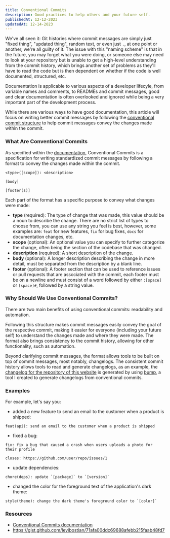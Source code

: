 ---
title: Conventional Commits
description: Good practices to help others and your future self.
publishedAt: 12-12-2023
updatedAt: 12-14-2023
---

We've all seen it: Git histories where commit messages are simply just "fixed
thing", "updated thing", random text, or even just `.`, at one point or another,
we're all guilty of it. The issue with this "naming scheme" is that in the
future, you may forget what you were doing, or someone else may need to look at
your repository but is unable to get a high-level understanding from the commit
history, which brings another set of problems as they'll have to read the code
but is then dependent on whether if the code is well documented, structured,
etc.

Documentation is applicable to various aspects of a developer lifecyle, from
variable names and comments, to READMEs and commit messages, good and clear
documentation is often overlooked and ignored while being a very important part
of the development process.

While there are various ways to have good documentation, this article will focus
on writing better commit messages by following the [conventional commit
structure](https://www.conventionalcommits.org/en/v1.0.0) to help
commit messages convey the changes made within the commit.

### What Are Conventional Commits

As specified within the
[documentation](https://www.conventionalcommits.org/en/v1.0.0/#summary),
Conventional Commits is a specification for writing standardized commit
messages by following a format to convey the changes made within the commit.

```text
<type>([scope]): <description>

[body]

[footer(s)]
```

Each part of the format has a specific purpose to convey what changes were made:

- **type** (required): The type of change that was made, this value should be a
  noun to describe the change. There are no strict list of types to choose from,
  you can use any string you feel is best, however, some examples are: `feat`
  for new features, `fix` for bug fixes, `docs` for documentation changes, etc.
- **scope** (optional): An optional value you can specify to further categorize
  the change, often being the section of the codebase that was changed.
- **description** (required): A short description of the change.
- **body** (optional): A longer description describing the change
  in more detail, must be separated from the description by a blank line.
- **footer** (optional): A footer section that can be used to reference issues
  or pull requests that are associated with the commit, each footer must be
  on a newline and must consist of a word followed by either `:[space]` or
  `[space]#`, followed by a string value.

### Why Should We Use Conventional Commits?

There are two main benefits of using conventional commits: readability and
automation.

Following this structure makes commit messages easily convey the goal of the
respective commit, making it easier for everyone (including your future self) to
understand the changes made and where they were made. The format also brings
consistency to the commit history, allowing for other functionality, such as
automation.

Beyond clarifying commit messages, the format allows tools to be built on top of
commit messages, most notably, changelogs. The consistent commit history allows
tools to read and generate changelogs, as an example, the [changelog for the
repository of this
website](https://github.com/Norviah/portfolio/blob/master/CHANGELOG.md) is
generated by using [bump](https://github.com/Norviah/bump), a tool I created to
generate changelogs from conventional commits.

### Examples

For example, let's say you:

- added a new feature to send an email to the customer when a product is shipped:

```text
feat(api): send an email to the customer when a product is shipped
```

- fixed a bug:

```text
fix: fix a bug that caused a crash when users uploads a photo for their profile

closes: https://github.com/user/repo/issues/1
```

- update dependencies:

```text
chore(deps): update `[package]` to `[version]`
```

- changed the color for the foreground text of the application's dark theme:

```text
style(theme): change the dark theme's foreground color to `[color]`
```

### Resources

- [Conventional Commits
  documentation](https://www.conventionalcommits.org/en/v1.0.0/#summary)
- https://gist.github.com/levibostian/71afa00ddc69688afebb215faab48fd7
